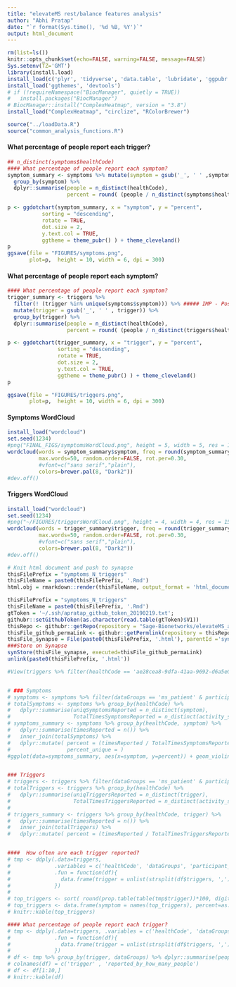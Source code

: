 ```yaml
---
title: "elevateMS rest/balance features analysis"
author: "Abhi Pratap"
date: "`r format(Sys.time(), '%d %B, %Y')`"
output: html_document
---
```




```r
rm(list=ls())
knitr::opts_chunk$set(echo=FALSE, warning=FALSE, message=FALSE)
Sys.setenv(TZ='GMT')
library(install.load)
install_load(c('plyr', 'tidyverse', 'data.table', 'lubridate', 'ggpubr', 'synapser'))
install_load('ggthemes', 'devtools')
# if (!requireNamespace("BiocManager", quietly = TRUE))
#   install.packages("BiocManager")
# BiocManager::install("ComplexHeatmap", version = "3.8")
install_load("ComplexHeatmap", "circlize", "RColorBrewer")

source("../loadData.R")
source("common_analysis_functions.R")
```



#### What percentage of people report each trigger?

```r
## n_distinct(symptoms$healthCode)
#### What percentage of people report each symptom?
symptom_summary <- symptoms %>% mutate(symptom = gsub('_', ' ' ,symptom)) %>%
  group_by(symptom) %>% 
  dplyr::summarise(people = n_distinct(healthCode), 
                   percent = round( (people / n_distinct(symptoms$healthCode)) * 100, digits=2))

p <- ggdotchart(symptom_summary, x = "symptom", y = "percent",
           sorting = "descending",                       
           rotate = TRUE,                                
           dot.size = 2,                                 
           y.text.col = TRUE,                           
           ggtheme = theme_pubr() ) + theme_cleveland() 
p
ggsave(file = "FIGURES/symptoms.png",
       plot=p,  height = 10, width = 6, dpi = 300)

```

#### What percentage of people report each symptom?


```r
#### What percentage of people report each symptom?
trigger_summary <- triggers %>%
  filter(! (trigger %in% unique(symptoms$symptom))) %>% ##### IMP - Possible bug -- removing the triggers that are reported as symptoms
  mutate(trigger = gsub('_', ' ' , trigger)) %>%
  group_by(trigger) %>% 
  dplyr::summarise(people = n_distinct(healthCode), 
                   percent = round( (people / n_distinct(triggers$healthCode)) * 100, digits=2))

p <- ggdotchart(trigger_summary, x = "trigger", y = "percent",
                sorting = "descending",                       
                rotate = TRUE,                                
                dot.size = 2,                                 
                y.text.col = TRUE,                           
                ggtheme = theme_pubr() ) + theme_cleveland() 
p

ggsave(file = "FIGURES/triggers.png",
       plot=p,  height = 10, width = 6, dpi = 300)
```


#### Symptoms WordCloud

```r
install_load("wordcloud")
set.seed(1234)
#png("FINAL_FIGS/symptomsWordCloud.png", height = 5, width = 5, res = 150, units="in" )
wordcloud(words = symptom_summary$symptom, freq = round(symptom_summary$percent), min.freq = 2,
          max.words=50, random.order=FALSE, rot.per=0.30,
          #vfont=c("sans serif","plain"),
          colors=brewer.pal(8, "Dark2"))
#dev.off()

```



#### Triggers WordCloud


```r
install_load("wordcloud")
set.seed(1234)
#png("~/FIGURES/triggersWordCloud.png", height = 4, width = 4, res = 150, units="in" )
wordcloud(words = trigger_summary$trigger, freq = round(trigger_summary$percent), min.freq = 2,
          max.words=50, random.order=FALSE, rot.per=0.30,
          #vfont=c("sans serif","plain"),
          colors=brewer.pal(8, "Dark2"))
#dev.off()

```





```r
# Knit html document and push to synapse
thisFilePrefix = "symptoms_N_triggers"
thisFileName = paste0(thisFilePrefix, '.Rmd')
html.obj = rmarkdown::render(thisFileName, output_format = 'html_document')

thisFilePrefix = "symptoms_N_triggers"
thisFileName = paste0(thisFilePrefix, '.Rmd')
gtToken = '~/.ssh/apratap_github_token_20190219.txt';
githubr::setGithubToken(as.character(read.table(gtToken)$V1))
thisRepo <- githubr::getRepo(repository = "Sage-Bionetworks/elevateMS_analysis", ref="branch", refName='master')
thisFile_github_permaLink <- githubr::getPermlink(repository = thisRepo, repositoryPath=paste0('analysis/Analytical_Paper_2/',thisFileName))
thisFile_synapse = File(paste0(thisFilePrefix, '.html'), parentId ='syn11315047')
###Store on Synapse
synStore(thisFile_synapse, executed=thisFile_github_permaLink)
unlink(paste0(thisFilePrefix, '.html'))
```



```r


#View(triggers %>% filter(healthCode == 'ae28cea8-9dfa-41aa-9692-d6a5e04893df' & trigger == 'headache'))


# ### Symptoms
# symptoms <- symptoms %>% filter(dataGroups == 'ms_patient' & participant_week <= 12 )
# totalSymptoms <- symptoms %>% group_by(healthCode) %>%
#   dplyr::summarise(uniqSymptomsReported = n_distinct(symptom),
#                    TotalTimesSymptomsReported = n_distinct(activity_start_timestamp_GMT)) 
# symptoms_summary <- symptoms %>% group_by(healthCode, symptom) %>%
#   dplyr::summarise(timesReported = n()) %>%
#   inner_join(totalSymptoms) %>%
#   dplyr::mutate( percent = (timesReported / TotalTimesSymptomsReported)*100,
#                  percent_unique = )
#ggplot(data=symptoms_summary, aes(x=symptom, y=percent)) + geom_violin() + coord_flip()


### Triggers
# triggers <- triggers %>% filter(dataGroups == 'ms_patient' & participant_week <= 12 )
# totalTriggers <- triggers %>% group_by(healthCode) %>%
#   dplyr::summarise(uniqTriggersReported = n_distinct(trigger),
#                    TotalTimesTriggersReported = n_distinct(activity_start_timestamp_GMT)) 
# 
# triggers_summary <- triggers %>% group_by(healthCode, trigger) %>%
#   dplyr::summarise(timesReported = n()) %>%
#   inner_join(totalTriggers) %>%
#   dplyr::mutate( percent = (timesReported / TotalTimesTriggersReported)*100)


####  How often are each trigger reported?  
# tmp <- ddply(.data=triggers, 
#              .variables = c('healthCode', 'dataGroups', 'participant_week', 'participant_day'), 
#              .fun = function(df){ 
#                data.frame(trigger = unlist(strsplit(df$triggers, ',')))
#              })
# 
# top_triggers <- sort( round(prop.table(table(tmp$trigger))*100, digits=2), decreasing = T)[1:10]
# top_triggers <- data.frame(symptom = names(top_triggers), percent=as.numeric(top_triggers))
# knitr::kable(top_triggers)

#### What percentage of people report each trigger?
# tmp <- ddply(.data=triggers, .variables = c('healthCode', 'dataGroups', 'participant_week', 'participant_day'), 
#              .fun = function(df){ 
#                data.frame(trigger = unlist(strsplit(df$triggers, ',')))
#              })
# df <- tmp %>% group_by(trigger, dataGroups) %>% dplyr::summarise(people = n_distinct(healthCode)) %>% spread(dataGroups, people) %>% arrange(desc(ms_patient))
# colnames(df) = c('trigger' , 'reported_by_how_many_people')
# df <- df[1:10,]
# knitr::kable(df)

```
